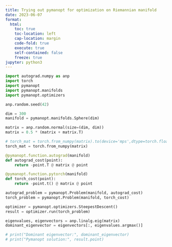 ```yaml
---
title: Trying out pymanopt for optimization on Riemannian manifold
date: 2023-06-07
format:
  html:
    toc: true
    toc-location: left
    cap-location: margin
    code-fold: true
    execute: true
    self-contained: false
    freeze: true
jupyter: python3
---
```


```python
import autograd.numpy as anp
import torch
import pymanopt
import pymanopt.manifolds
import pymanopt.optimizers

anp.random.seed(42)

dim = 300
manifold = pymanopt.manifolds.Sphere(dim)

matrix = anp.random.normal(size=(dim, dim))
matrix = 0.5 * (matrix + matrix.T)

# torch_mat = torch.from_numpy(matrix).to(device='mps',dtype=torch.float32)
torch_mat = torch.from_numpy(matrix)

@pymanopt.function.autograd(manifold)
def autograd_cost(point):
    return -point.T @ matrix @ point

@pymanopt.function.pytorch(manifold)
def torch_cost(point):
    return -point.t() @ matrix @ point

autograd_problem = pymanopt.Problem(manifold, autograd_cost)
torch_problem = pymanopt.Problem(manifold, torch_cost)

optimizer = pymanopt.optimizers.SteepestDescent()
result = optimizer.run(torch_problem)

eigenvalues, eigenvectors = anp.linalg.eig(matrix)
dominant_eigenvector = eigenvectors[:, eigenvalues.argmax()]

# print("Dominant eigenvector:", dominant_eigenvector)
# print("Pymanopt solution:", result.point)
```

```python

```